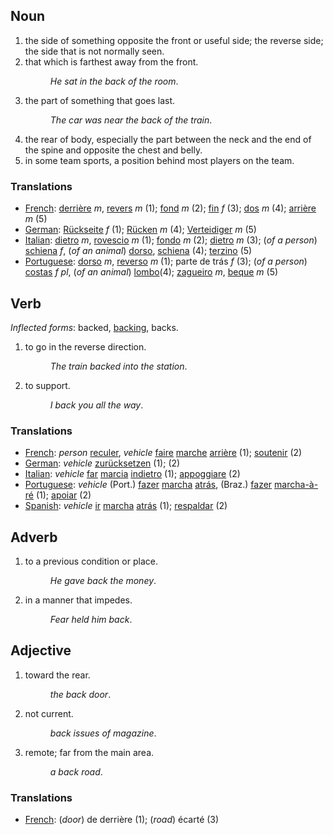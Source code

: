 ==Noun==
#the side of something opposite the front or useful side; the reverse side; the side that is not normally seen. 
#that which is farthest away from the front.
#:''He sat in the back of the room''.
#the part of something that goes last.
#:''The car was near the back of the train''.
#the rear of body, especially the part between the neck and the end of the spine and opposite the chest and belly.
#in some team sports, a position behind most players on the team.

===Translations===
*[[French]]: [[derrière]] ''m'', [[revers]] ''m'' (1); [[fond]] ''m'' (2); [[fin]] ''f'' (3); [[dos]] ''m'' (4); [[arrière]] ''m'' (5)
*[[German]]: [[Rückseite]] ''f'' (1); [[Rücken]] ''m'' (4); [[Verteidiger]] ''m'' (5)  
*[[Italian]]: [[dietro]] ''m'', [[rovescio]] ''m'' (1); [[fondo]] ''m'' (2); [[dietro]] ''m'' (3); (''of a person'') [[schiena]] ''f'', (''of an animal'') [[dorso]], [[schiena]] (4); [[terzino]] (5)
*[[Portuguese]]: [[dorso]] ''m'', [[reverso]] ''m'' (1); parte de trás ''f'' (3); (''of a person'') [[costas]] ''f pl'', (''of an animal'') [[lombo]](4); [[zagueiro]] ''m'', [[beque]] ''m'' (5)

==Verb==
''Inflected forms'': backed, [[backing]], backs.
#to go in the reverse direction.
#:''The train backed into the station''.
#to support.
#:''I back you all the way''.

===Translations===
*[[French]]: ''person'' [[reculer]], ''vehicle'' [[faire]] [[marche]] [[arrière]] (1); [[soutenir]] (2)
*[[German]]: ''vehicle'' [[zurücksetzen]] (1); [[]] (2)
*[[Italian]]: ''vehicle'' [[far]] [[marcia]] [[indietro]] (1); [[appoggiare]] (2)
*[[Portuguese]]: ''vehicle'' (Port.) [[fazer]] [[marcha]] [[atrás]], (Braz.) [[fazer]] [[marcha-à-ré]] (1); [[apoiar]] (2)
*[[Spanish]]: ''vehicle'' [[ir]] [[marcha]] [[atrás]] (1); [[respaldar]] (2)

==Adverb==
#to a previous condition or place.
#:''He gave back the money''.
#in a manner that impedes.
#:''Fear held him back''.

==Adjective==
#toward the rear.
#:''the back door''.
#not current.
#:''back issues of  magazine''.
#remote; far from the main area.
#:''a back road''.

===Translations===

*[[French]]: (''door'') de derrière (1); (''road'') écarté (3)